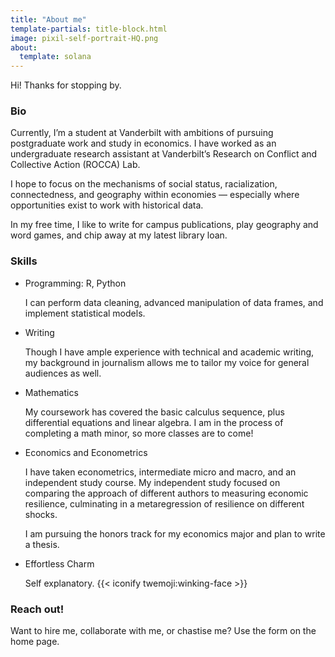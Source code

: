 ```yaml
---
title: "About me"
template-partials: title-block.html
image: pixil-self-portrait-HQ.png
about:
  template: solana
---
```


Hi! Thanks for stopping by.

### Bio

Currently, I'm a student at Vanderbilt with ambitions of pursuing postgraduate work and study in economics. I have worked as an undergraduate research assistant at Vanderbilt's Research on Conflict and Collective Action (ROCCA) Lab.

I hope to focus on the mechanisms of social status, racialization, connectedness, and geography within economies — especially where opportunities exist to work with historical data.

In my free time, I like to write for campus publications, play geography and word games, and chip away at my latest library loan.

### Skills

-   Programming: R, Python

    I can perform data cleaning, advanced manipulation of data frames, and implement statistical models.

-   Writing

    Though I have ample experience with technical and academic writing, my background in journalism allows me to tailor my voice for general audiences as well.

-   Mathematics

    My coursework has covered the basic calculus sequence, plus differential equations and linear algebra. I am in the process of completing a math minor, so more classes are to come!

-   Economics and Econometrics
  
    I have taken econometrics, intermediate micro and macro, and an independent study course. My independent study focused on comparing the approach of different authors to measuring economic resilience, culminating in a metaregression of resilience on different shocks. 
  
    I am pursuing the honors track for my economics major and plan to write a thesis.
  

-   Effortless Charm

      Self explanatory. {{< iconify twemoji:winking-face >}}
      
### Reach out!

Want to hire me, collaborate with me, or chastise me? Use the form on the home page.
